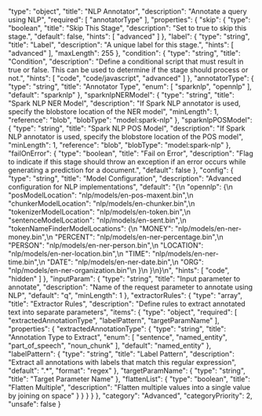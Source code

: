   "type": "object",
  "title": "NLP Annotator",
  "description": "Annotate a query using NLP",
  "required": [
    "annotatorType"
  ],
  "properties": {
    "skip": {
      "type": "boolean",
      "title": "Skip This Stage",
      "description": "Set to true to skip this stage.",
      "default": false,
      "hints": [
        "advanced"
      ]
    },
    "label": {
      "type": "string",
      "title": "Label",
      "description": "A unique label for this stage.",
      "hints": [
        "advanced"
      ],
      "maxLength": 255
    },
    "condition": {
      "type": "string",
      "title": "Condition",
      "description": "Define a conditional script that must result in true or false. This can be used to determine if the stage should process or not.",
      "hints": [
        "code",
        "code/javascript",
        "advanced"
      ]
    },
    "annotatorType": {
      "type": "string",
      "title": "Annotator Type",
      "enum": [
        "sparknlp",
        "opennlp"
      ],
      "default": "sparknlp"
    },
    "sparknlpNERModel": {
      "type": "string",
      "title": "Spark NLP NER Model",
      "description": "If Spark NLP annotator is used, specify the blobstore location of the NER model",
      "minLength": 1,
      "reference": "blob",
      "blobType": "model:spark-nlp"
    },
    "sparknlpPOSModel": {
      "type": "string",
      "title": "Spark NLP POS Model",
      "description": "If Spark NLP annotator is used, specify the blobstore location of the POS model",
      "minLength": 1,
      "reference": "blob",
      "blobType": "model:spark-nlp"
    },
    "failOnError": {
      "type": "boolean",
      "title": "Fail on Error",
      "description": "Flag to indicate if this stage should throw an exception if an error occurs while generating a prediction for a document.",
      "default": false
    },
    "config": {
      "type": "string",
      "title": "Model Configuration",
      "description": "Advanced configuration for NLP implementations",
      "default": "{\n  \"opennlp\": {\n    \"posModelLocation\": \"nlp/models/en-pos-maxent.bin\",\n    \"chunkerModelLocation\": \"nlp/models/en-chunker.bin\",\n    \"tokenizerModelLocation\": \"nlp/models/en-token.bin\",\n    \"sentenceModelLocation\": \"nlp/models/en-sent.bin\",\n    \"tokenNameFinderModelLocations\": {\n        \"MONEY\": \"nlp/models/en-ner-money.bin\",\n        \"PERCENT\": \"nlp/models/en-ner-percentage.bin\",\n        \"PERSON\": \"nlp/models/en-ner-person.bin\",\n        \"LOCATION\": \"nlp/models/en-ner-location.bin\",\n        \"TIME\": \"nlp/models/en-ner-time.bin\",\n        \"DATE\": \"nlp/models/en-ner-date.bin\",\n        \"ORG\": \"nlp/models/en-ner-organization.bin\"\n    }\n  }\n}\n",
      "hints": [
        "code",
        "hidden"
      ]
    },
    "inputParam": {
      "type": "string",
      "title": "Input parameter to annotate",
      "description": "Name of the request parameter to annotate using NLP",
      "default": "q",
      "minLength": 1
    },
    "extractorRules": {
      "type": "array",
      "title": "Extractor Rules",
      "description": "Define rules to extract annotated text into separate parameters",
      "items": {
        "type": "object",
        "required": [
          "extractedAnnotationType",
          "labelPattern",
          "targetParamName"
        ],
        "properties": {
          "extractedAnnotationType": {
            "type": "string",
            "title": "Annotation Type to Extract",
            "enum": [
              "sentence",
              "named_entity",
              "part_of_speech",
              "noun_chunk"
            ],
            "default": "named_entity"
          },
          "labelPattern": {
            "type": "string",
            "title": "Label Pattern",
            "description": "Extract all annotations with labels that match this regular expression",
            "default": ".*",
            "format": "regex"
          },
          "targetParamName": {
            "type": "string",
            "title": "Target Parameter Name"
          },
          "flattenList": {
            "type": "boolean",
            "title": "Flatten Multiple",
            "description": "Flatten multiple values into a single value by joining on space"
          }
        }
      }
    }
  },
  "category": "Advanced",
  "categoryPriority": 2,
  "unsafe": false
}
